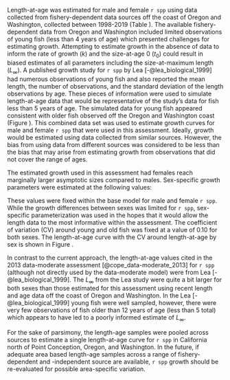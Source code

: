 Length-at-age was estimated for male and female `r spp` using data collected from fishery-dependent data sources off the coast of Oregon and Washington, collected between 1998-2019 (Table \ref{tab:len-at-age-samps}).  The available fishery-dependent data from Oregon and Washington included limited observations of young fish (less than 4 years of age) which presented challenges for estimating growth. Attempting to estimate growth in the absence of data to inform the rate of growth ($k$) and the size-at-age 0 ($t_0$) could result in biased estimates of all parameters including the size-at-maximum length ($L_{\infty}$). A published growth study for `r spp` by Lea [-@lea_biological_1999] had numerous observations of young fish and also reported the mean length, the number of observations, and the standard deviation of the length observations by age. These pieces of information were used to simulate length-at-age data that would be representative of the study's data for fish less than 5 years of age. The simulated data for young fish appeared consistent with older fish observed off the Oregon and Washington coast (Figure \ref{fig:len-age-data}). This combined data set was used to estimate growth curves for male and female `r spp` that were used in this assessment.  Ideally, growth would be estimated using data collected from similar sources. However, the bias from using data from different sources was considered to be less than the bias that may arise from estimating growth from observations that did not cover the range of ages. 

The estimated growth used in this assessment had females reach marginally larger asymptotic sizes compared to males. Sex-specific growth parameters were estimated at the following values:

\begin{centering}

Females $L_{\infty}$ = `r round(model$MGparmAdj$L_at_Amax_Fem_GP_1[1], 1)` cm; $k$ = `r round(model$MGparmAdj$VonBert_K_Fem_GP_1[1], 3)`

Males $L_{\infty}$ = `r round(model$MGparmAdj$L_at_Amax_Mal_GP_1[1], 1)` cm; $k$ = `r round(model$MGparmAdj$VonBert_K_Mal_GP_1[1], 3)`

\end{centering}

\vspace{0.5cm}

These values were fixed within the base model for male and female `r spp`. While the growth differences between sexes was limited for `r spp`, sex-specific parameterization was used in the hopes that it would allow the length data to the most informative within the assessment. The coefficient of variation (CV) around young and old fish was fixed at a value of 0.10 for both sexes. The length-at-age curve with the CV around length-at-age by sex is shown in Figure \ref{fig:len-age-ss}.  

In contrast to the current approach, the length-at-age values cited in the 2013 data-moderate assessment [@cope_data-moderate_2013] for `r spp` (although not directly used by the data-moderate model) were from Lea [-@lea_biological_1999]. The $L_{\infty}$ from the Lea study were quite a bit larger for both sexes than those estimated for this assessment using recent length and age data off the coast of Oregon and Washington. In the Lea [-@lea_biological_1999] young fish were well sampled, however, there were very few observations of fish older than 12 years of age (less than 5 total) which appears to have led to a poorly informed estimate of $L_{\infty}$.   

For the sake of parsimony, the length-age samples were pooled across sources to estimate a single length-at-age curve for `r spp` in California north of Point Conception, Oregon, and Washington. In the future, if adequate area based length-age samples across a range of fishery-dependent and -independent source are available, `r spp` growth should be re-evaluated for possible area-specific variation.